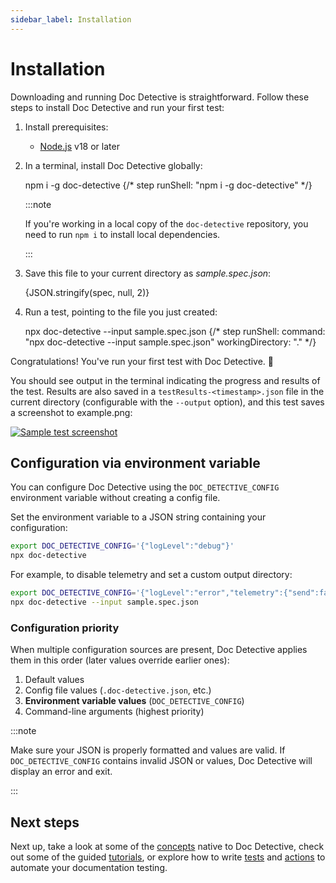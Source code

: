 ```yaml
---
sidebar_label: Installation
---
```



# Installation

Downloading and running Doc Detective is straightforward. Follow these steps to install Doc Detective and run your first test:

1. Install prerequisites:

    - [Node.js](https://nodejs.org/) v18 or later

2. In a terminal, install Doc Detective globally:

    <CodeBlock language="bash" title="Install Doc Detective">
      npm i -g doc-detective
    </CodeBlock>
    {/* step runShell: "npm i -g doc-detective" */}

    :::note

    If you're working in a local copy of the `doc-detective` repository, you need to run `npm i` to install local dependencies.

    :::

3.  Save this file to your current directory as _sample.spec.json_:

    <CodeBlock language="json" title="sample.spec.json">
      {JSON.stringify(spec, null, 2)}
    </CodeBlock>

4. Run a test, pointing to the file you just created:

    <CodeBlock language="bash" title="Run test">
      npx doc-detective --input sample.spec.json
    </CodeBlock>
    {/* step runShell:
    command: "npx doc-detective --input sample.spec.json"
    workingDirectory: "." */}


Congratulations! You've run your first test with Doc Detective. :tada:

You should see output in the terminal indicating the progress and results of the test. Results are also saved in a `testResults-<timestamp>.json` file in the current directory (configurable with the `--output` option), and this test saves a screenshot to example.png:

[![Sample test screenshot](./example.png)](./example.png)

## Configuration via environment variable

You can configure Doc Detective using the `DOC_DETECTIVE_CONFIG` environment variable without creating a config file.

Set the environment variable to a JSON string containing your configuration:

```bash title="Basic usage"
export DOC_DETECTIVE_CONFIG='{"logLevel":"debug"}'
npx doc-detective
```

For example, to disable telemetry and set a custom output directory:

```bash title="Multiple options"
export DOC_DETECTIVE_CONFIG='{"logLevel":"error","telemetry":{"send":false},"output":"./test-results"}'
npx doc-detective --input sample.spec.json
```

### Configuration priority

When multiple configuration sources are present, Doc Detective applies them in this order (later values override earlier ones):

1. Default values
2. Config file values (`.doc-detective.json`, etc.)
3. **Environment variable values** (`DOC_DETECTIVE_CONFIG`)
4. Command-line arguments (highest priority)

:::note

Make sure your JSON is properly formatted and values are valid. If `DOC_DETECTIVE_CONFIG` contains invalid JSON or values, Doc Detective will display an error and exit.

:::

## Next steps

Next up, take a look at some of the [concepts](/docs/get-started/concepts) native to Doc Detective, check out some of the guided [tutorials](/docs/category/tutorials), or explore how to write [tests](/docs/get-started/tests) and [actions](/docs/category/actions) to automate your documentation testing.